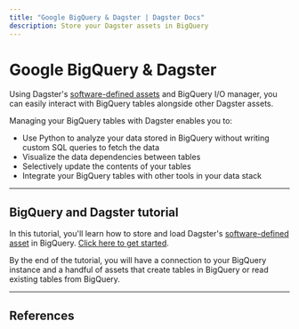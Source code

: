 ```yaml
---
title: "Google BigQuery & Dagster | Dagster Docs"
description: Store your Dagster assets in BigQuery
---
```


# Google BigQuery & Dagster

Using Dagster's [software-defined assets](/concepts/assets/software-defined-assets) and BigQuery I/O manager, you can easily interact with BigQuery tables alongside other Dagster assets.

Managing your BigQuery tables with Dagster enables you to:

- Use Python to analyze your data stored in BigQuery without writing custom SQL queries to fetch the data
- Visualize the data dependencies between tables
- Selectively update the contents of your tables
- Integrate your BigQuery tables with other tools in your data stack

---

## BigQuery and Dagster tutorial

In this tutorial, you'll learn how to store and load Dagster's [software-defined asset](/concepts/assets/software-defined-assets) in BigQuery. [Click here to get started](/integrations/bigquery/using-bigquery-with-dagster).

By the end of the tutorial, you will have a connection to your BigQuery instance and a handful of assets that create tables in BigQuery or read existing tables from BigQuery.

---

## References

<ArticleList>
  <ArticleListItem
    title="Additional BigQuery features"
    href="/integrations/bigquery/reference"
  ></ArticleListItem>
  <ArticleListItem
    title="BigQuery API reference"
    href="/\_apidocs/libraries/dagster-bigquery"
  ></ArticleListItem>
</ArticleList>
